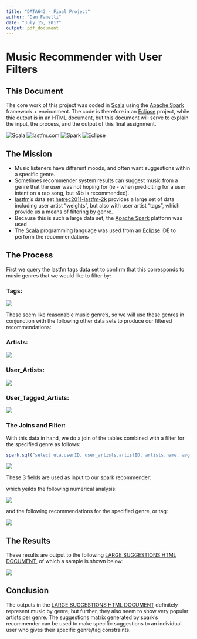 ```yaml
---
title: "DATA643 - Final Project"
author: "Dan Fanelli"
date: "July 15, 2017"
output: pdf_document
---
```


# Music Recommender with User Filters

## This Document

The core work of this project was coded in [Scala](https://www.scala-lang.org/) using the [Apache Spark](https://spark.apache.org/) framework + environment. The code is therefore in an [Eclipse](http://www.eclipse.org/) project, while thie output is in an HTML document, but this document will serve to explain the input, the process, and the output of this final assignment.

![Scala](img/scala.png)
![lastfm.com](img/lastfm.png)
![Spark](img/spark.png)
![Eclipse](img/eclipse.jpeg)

## The Mission

* Music listeners have different moods, and often want suggestions within a specific genre.  
* Sometimes recommender system results can suggest music from a genre that the user was not hoping for (ie - when prediciting for a user intent on a rap song, but r&b is recommended). 
* [lastfm](https://www.last.fm/)'s data set [hetrec2011-lastfm-2k](https://grouplens.org/datasets/hetrec-2011/) provides a large set of data including user artist "weights", but also with user artist "tags", which provide us a means of filtering by genre. 
* Because this is such a large data set, the [Apache Spark](https://spark.apache.org/) platform was used
* The [Scala](https://www.scala-lang.org/) programming language was used from an [Eclipse](http://www.eclipse.org/) IDE to perform the recommendations

## The Process

First we query the lastfm tags data set to confirm that this corresponds to music genres that we would like to filter by:

### Tags:

![](img/genres_query_output.png)

These seem like reasonable music genre's, so we will use these genres in conjunction with the following other data sets to produce our filtered recommendations:

### Artists:

![](img/data_artists.png)

### User_Artists:

![](img/data_user_artists.png)

### User_Tagged_Artists:

![](img/data_user_tagged_artists.png)

### The Joins and Filter:

With this data in hand, we do a join of the tables combined with a filter for the specified genre as follows:

```r
spark.sql("select uta.userID, user_artists.artistID, artists.name, avg(user_artists.weight) as userArtistWeight, uta.tagID, tagValue from artists, tags, user_tagged_artists uta, user_artists where artists.id = uta.artistID and tags.tagID = uta.tagID and uta.userId = user_artists.userID and uta.artistID = user_artists.artistID and tagValue = '" + tagValue + "' group by uta.userID, user_artists.artistID, name, uta.tagID, tagValue")
```

![](img/three_col_join.png)

These 3 fields are used as input to our spark recommender: 

which yeilds the following numerical analysis:

![](img/spark_predictions_and_ratings.png)

and the following recommendations for the specified genre, or tag:

![](img/singer_song_writer_suggestions.png)

## The Results

These results are output to the following [LARGE SUGGESTIONS HTML DOCUMENT](scala_proj/SUGGESTIONS.html), of which a sample is shown below:

![](img/suggestions_output.png)

## Conclusion

The outputs in the [LARGE SUGGESTIONS HTML DOCUMENT](scala_proj/SUGGESTIONS.html) definitely represent music by genre, but further, they also seem to show very popular artists per genre.  The suggestions matrix generated by spark's recommender can be used to make specific suggestions to an individual user who gives their specific genre/tag constraints.

